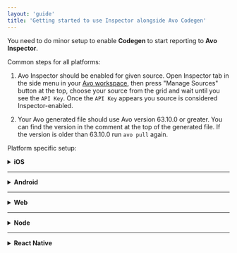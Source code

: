 ```yaml
---
layout: 'guide'
title: 'Getting started to use Inspector alongside Avo Codegen'
---
```



You need to do minor setup to enable **Codegen** to start reporting to **Avo Inspector**.

Common steps for all platforms:

1. Avo Inspector should be enabled for given source. Open <Link passHref href="/workspace/inspector"><a>Inspector tab</a></Link> in the side menu in your [Avo workspace](https://www.avo.app/schemas/), then press "Manage Sources" button at the top, choose your source from the grid and wait until you see the `API Key`. Once the `API Key` appears you source is considered Inspector-enabled.

2. Your Avo generated file should use Avo version 63.10.0 or greater. You can find the version in the comment at the top of the generated file. If the version is older than 63.10.0 run `avo pull` again.

Platform specific setup:

<details>

<summary>
  <strong>iOS</strong>
</summary>
<p />
Codegen on iOS automatically report to Avo Inspector since Avo version >=
`63.10.0` and Inspector SDK version >= `1.2.0`.

> Make sure `AvoInspector` dependency in your podfile is equal or greater than `1.2.0`.

> You can use your own separate instance of Avo Inspector as <a
>   target="\_blank"
>   rel="noopener noreferrer"
>   href="https://github.com/avohq/ios-avo-inspector">described here</a> to analyze your tracking outside of Codegen, it will report the data correctly alongside Codegen.

</details>

---

<details>
<summary><strong>Android</strong></summary>
<p/>
To enable Codegen to report to Avo Inspector automatically you would need to provide an instance of Avo Inspector, <a target="\_blank" rel="noopener noreferrer" href="https://github.com/avohq/android-avo-inspector">check the quick start guide for how to create one</a>, when initializing Avo and use Avo version >= `63.10.0` and Avo Inspector SDK version >= `1.2.0`.

> Make sure `com.github.avohq:android-avo-inspector` dependency in your build.gradle file is equal or greater than `1.2.0`.

> Generated Avo file exposes **avoInspectorApiKey** constant that contains your Inspector API key.

This is how your Avo initialization code should look like:

```kotlin
import app.avo.inspector.AvoInspector
import app.avo.inspector.AvoInspectorEnv

val inspector = AvoInspector(avoInspectorApiKey,
    application, AvoInspectorEnv.Dev)

Avo.initAvoWithInspector(inspector, ...)
```

```java
import app.avo.inspector.AvoInspector;
import app.avo.inspector.AvoInspectorEnv;

AvoInspector inspector = new AvoInspector(StaticAvo.avoInspectorApiKey, getApplication(), AvoInspectorEnv.Dev);

Avo.initAvoWithInspector(..., inspector);
```

> You can use the same instance of Avo Inspector to analyze your tracking outside of Codegen, it will report the data correctly alongside Codegen.

</details>

---

<details>
<summary><strong>Web</strong></summary>
<p/>
To enable Codegen to report to Avo Inspector automatically you provide an instance of Inspector when initializing Avo. This requires Avo version >= `63.10.0` and Avo Inspector SDK version >= `1.2.0`. <a target="\_blank" rel="noopener noreferrer" href="https://github.com/avohq/js-avo-inspector/">Check the quick start guide for how to create an Avo Inspector instance</a>.

> `avo-inspector` dependency in your package.json file should be equal or greater than 1.2.0.

> Generated Avo file exposes **avoInspectorApiKey** constant that contains your Inspector API key.

This is how your Avo initialization code should look like:

```javascript
const Inspector = require("avo-inspector");

const inspector = new Inspector.AvoInspector({
  apiKey: Avo.avoInspectorApiKey,
  env: Inspector.AvoInspectorEnv.Dev,
  version: "1.0.0",
  appName: "My App"
});
Avo.initAvo( { env: "dev", inspector: inspector}, ...);
```

```typescript
import * as Inspector from "avo-inspector";

const inspector = new Inspector.AvoInspector({
  apiKey: Avo.avoInspectorApiKey,
  env: Inspector.AvoInspectorEnv.Dev,
  version: "1.0.0",
  appName: "My App"
});
Avo.initAvo({ env: Avo.AvoEnv.Dev, inspector: inspector }, ...);
```

> You can use the same instance of Avo Inspector to analyze your tracking outside of Codegen, it will report the data correctly alongside Codegen.

</details>

---

<details>
<summary><strong>Node</strong></summary>
<p/>
To enable Codegen to report to Avo Inspector automatically you provide an instance of Inspector when initializing Avo. This requires Avo version >= `71.34.0` and Avo Inspector SDK version >= `0.1.0`. <a target="\_blank" rel="noopener noreferrer" href="https://github.com/avohq/node-avo-inspector">Check the quick start guide for how to create an Avo Inspector instance</a>.

> `node-avo-inspector` dependency in your package.json file should be equal or greater than 0.1.0.

> Generated Avo file exposes **avoInspectorApiKey** constant that contains your Inspector API key.

This is how your Avo initialization code should look like:

```javascript
const Inspector = require("node-avo-inspector");

const inspector = new Inspector.AvoInspector({
  apiKey: Avo.avoInspectorApiKey,
  env: Inspector.AvoInspectorEnv.Dev,
  version: "1.0.0",
  appName: "My App"
});
Avo.initAvo( { env: "dev", inspector: inspector}, ...);
```

```typescript
import * as Inspector from "node-avo-inspector";

const inspector = new Inspector.AvoInspector({
  apiKey: Avo.avoInspectorApiKey,
  env: Inspector.AvoInspectorEnv.Dev,
  version: "1.0.0",
  appName: "My App"
});
Avo.initAvo({ env: Avo.AvoEnv.Dev, inspector: inspector }, ...);
```

> You can use the same instance of Avo Inspector to analyze your tracking outside of Codegen, it will report the data correctly alongside Codegen.

</details>

---

<details>
<summary><strong>React Native</strong></summary>
<p/>
To enable Codegen to report to Avo Inspector automatically you provide an instance of Inspector when initializing Avo. This requires Avo version >= `63.10.0` and Avo Inspector SDK version >= `1.2.0`. <a target="\_blank" rel="noopener noreferrer" href="https://github.com/avohq/js-avo-inspector/tree/react-native-node-package">Check the quick start guide for how to create an Avo Inspector instance</a>.

> `react-native-avo-inspector` dependency in your package.json file should be equal or greater than 1.2.0.

> Generated Avo file exposes **avoInspectorApiKey** constant that contains your Inspector API key.

This is how your Avo initialization code should look like:

```javascript
const Inspector = require("react-native-avo-inspector/dist-native");

const inspector = new Inspector.AvoInspector({
  apiKey: Avo.avoInspectorApiKey,
  env: Inspector.AvoInspectorEnv.Dev,
  version: "1.0.0",
  appName: "My App"
});
Avo.initAvo( { env: "dev", inspector: inspector}, ...);
```

```typescript
import * as Inspector from "react-native-avo-inspector/dist-native";

const inspector = new Inspector.AvoInspector({
  apiKey: Avo.avoInspectorApiKey,
  env: Inspector.AvoInspectorEnv.Dev,
  version: "1.0.0",
  appName: "My App"
});
Avo.initAvo({ env: Avo.AvoEnv.Dev, inspector: inspector }, ...);
```

> You can use the same instance of Avo Inspector to analyze your tracking outside of Codegen, it will report the data correctly alongside Codegen.

</details>

